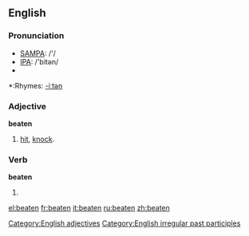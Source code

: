 ==English==

===Pronunciation===
*[[w:SAMPA|SAMPA]]: /'/
*[[w:IPA|IPA]]: /'bitən/
*{{audio|en-us-beaten.ogg|Audio (US)}}

*:Rhymes: [[Rhymes:English:-iːtən|-iːtən]]

===Adjective===
'''beaten'''
# [[hit]], [[knock]].
[[Category:English adjectives]]
===Verb===
'''beaten'''
# {{past participle of|beat}}
[[Category:English irregular past participles]]
<!--this belongs on the pgae for "beat"===Translations===
*Dutch: [[geslagen]], [[geklopt]]-->

[[el:beaten]]
[[fr:beaten]]
[[it:beaten]]
[[ru:beaten]]
[[zh:beaten]]